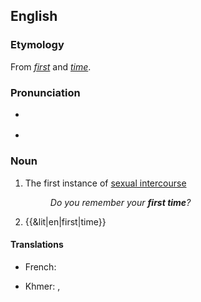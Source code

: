{{also|first-time}}
==English==

===Etymology===
From ''[[first]]'' and ''[[time]]''.

===Pronunciation===
* {{a|RP}} {{IPA|en|/fɜːst taɪm/}}
* {{a|GA}} {{IPA|en|/fɝst taɪm/}}

===Noun===
{{en-noun}}

# The first instance of [[sexual intercourse]]
#: ''Do you remember your '''first time'''?''
# {{&lit|en|first|time}}

====Translations====
{{trans-top|first instance of sexual intercourse}}
* French: {{t+|fr|première fois|f}}
{{trans-mid}}
* Khmer: {{t|km|លើកដំបូង}}, {{t|km|លើកទីមួយ ន}}
{{trans-bottom}}